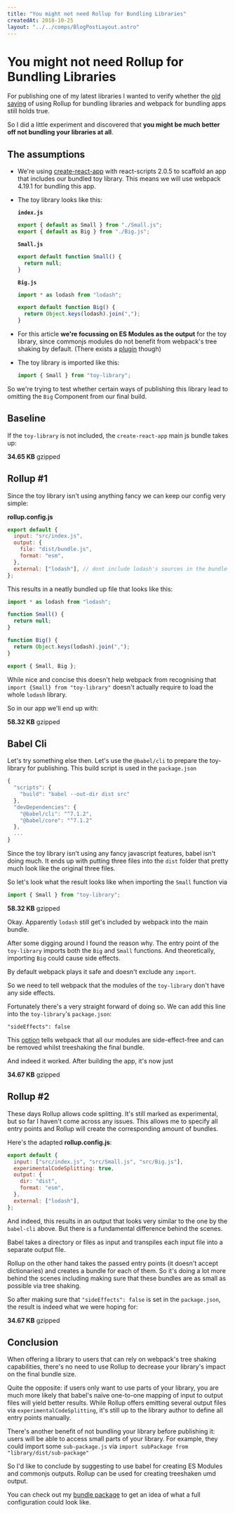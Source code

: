 ```yaml
---
title: "You might not need Rollup for Bundling Libraries"
createdAt: 2018-10-25
layout: "../../comps/BlogPostLayout.astro"
---
```



# You might not need Rollup for Bundling Libraries

For publishing one of my latest libraries I wanted to verify whether the [old saying](https://twitter.com/dalmaer/status/850837874060570624) of using Rollup for bundling libraries and webpack for bundling apps still holds true.

So I did a little experiment and discovered that **you might be much better off not bundling your libraries at all**.

## The assumptions

- We're using [create-react-app](https://github.com/facebook/create-react-app) with react-scripts 2.0.5 to scaffold an app that includes our bundled toy library. This means we will use webpack 4.19.1 for bundling this app.
- The toy library looks like this:

  **`index.js`**

  ```jsx
  export { default as Small } from "./Small.js";
  export { default as Big } from "./Big.js";
  ```

  **`Small.js`**

  ```jsx
  export default function Small() {
    return null;
  }
  ```

  **`Big.js`**

  ```jsx
  import * as lodash from "lodash";

  export default function Big() {
    return Object.keys(lodash).join(",");
  }
  ```

- For this article **we're focussing on ES Modules as the output** for the toy library, since commonjs modules do not benefit from webpack's tree shaking by default. (There exists a [plugin](https://github.com/indutny/webpack-common-shake) though)

- The toy library is imported like this:

  ```jsx
  import { Small } from "toy-library";
  ```

So we're trying to test whether certain ways of publishing this library lead to omitting the `Big` Component from our final build.

## Baseline

If the `toy-library` is not included, the `create-react-app` main js bundle takes up:

**34.65 KB** gzipped

## Rollup #1

Since the toy library isn't using anything fancy we can keep our config very simple:

**rollup.config.js**

```js
export default {
  input: "src/index.js",
  output: {
    file: "dist/bundle.js",
    format: "esm",
  },
  external: ["lodash"], // dont include lodash's sources in the bundle
};
```

This results in a neatly bundled up file that looks like this:

```js
import * as lodash from "lodash";

function Small() {
  return null;
}

function Big() {
  return Object.keys(lodash).join(",");
}

export { Small, Big };
```

While nice and concise this doesn't help webpack from recognising that `import {Small} from "toy-library"` doesn't actually require to load the whole `lodash` library.

So in our app we'll end up with:

**58.32 KB** gzipped

## Babel Cli

Let's try something else then. Let's use the `@babel/cli` to prepare the toy-library for publishing. This build script is used in the `package.json`

```js
{
  "scripts": {
    "build": "babel --out-dir dist src"
  },
  "devDependencies": {
    "@babel/cli": "^7.1.2",
    "@babel/core": "^7.1.2"
  },
  ...
}
```

Since the toy library isn't using any fancy javascript features, babel isn't doing much. It ends up with putting three files into the `dist` folder that pretty much look like the original three files.

So let's look what the result looks like when importing the `Small` function via

```jsx
import { Small } from "toy-library";
```

**58.32 KB** gzipped

Okay. Apparently `lodash` still get's included by webpack into the main bundle.

After some digging around I found the reason why. The entry point of the `toy-library` imports both the `Big` and `Small` functions. And theoretically, importing `Big` could cause side effects.

By default webpack plays it safe and doesn't exclude any `import`.

So we need to tell webpack that the modules of the `toy-library` don't have any side effects.

Fortunately there's a very straight forward of doing so. We can add this line into the `toy-library`'s `package.json`:

```
"sideEffects": false
```

This [option](https://webpack.js.org/guides/tree-shaking/#mark-the-file-as-side-effect-free) tells webpack that all our modules are side-effect-free and can be removed whilst treeshaking the final bundle.

And indeed it worked. After building the app, it's now just

**34.67 KB** gzipped

## Rollup #2

These days Rollup allows code splitting. It's still marked as experimental, but so far I haven't come across any issues.
This allows me to specify all entry points and Rollup will create the corresponding amount of bundles.

Here's the adapted **rollup.config.js**:

```js
export default {
  input: ["src/index.js", "src/Small.js", "src/Big.js"],
  experimentalCodeSplitting: true,
  output: {
    dir: "dist",
    format: "esm",
  },
  external: ["lodash"],
};
```

And indeed, this results in an output that looks very similar to the one by the `babel-cli` above. But there is a fundamental difference behind the scenes.

Babel takes a directory or files as input and transpiles each input file into a separate output file.

Rollup on the other hand takes the passed entry points (it doesn't accept dictionaries) and creates a bundle for each of them. So it's doing a lot more behind the scenes including making sure that these bundles are as small as possible via tree shaking.

So after making sure that `"sideEffects": false` is set in the `package.json`, the result is indeed what we were hoping for:

**34.67 KB** gzipped

## Conclusion

When offering a library to users that can rely on webpack's tree shaking capabilities, there's no need to use Rollup to decrease your library's impact on the final bundle size.

Quite the opposite: if users only want to use parts of your library, you are much more likely that babel's naïve one-to-one mapping of input to output files will yield better results. While Rollup offers emitting several output files via `experimentalCodeSplitting`, it's still up to the library author to define all entry points manually.

There's another benefit of not bundling your library before publishing it: users will be able to access small parts of your library. For example, they could import some `sub-package.js` via `import subPackage from "library/dist/sub-package"`

So I'd like to conclude by suggesting to use babel for creating ES Modules and commonjs outputs. Rollup can be used for creating treeshaken umd output.

You can check out my [bundle package](https://github.com/danielberndt/db-scripts/tree/master/packages/bundle) to get an idea of what a full configuration could look like.
